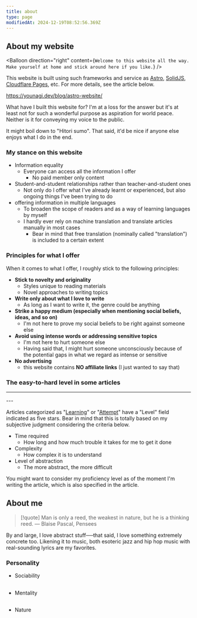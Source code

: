 ```yaml
---
title: about
type: page
modifiedAt: 2024-12-19T08:52:56.369Z
---
```


## About my website

<Balloon
  direction="right"
  content={`
  Welcome to this website all the way.
  Make yourself at home and stick around here if you like.
  `}
/>

This website is built using such frameworks and service as [Astro](https://astro.build/), [SolidJS](https://www.solidjs.com/), [Cloudflare Pages](https://pages.cloudflare.com/), etc. For more details, see the article below.

https://younagi.dev/blog/astro-website/

What have I built this website for? I'm at a loss for the answer but it's at least not for such a wonderful purpose as aspiration for world peace. Neither is it for conveying my voice to the public.

It might boil down to "Hitori sumo". That said, it'd be nice if anyone else enjoys what I do in the end.

### My stance on this website

- Information equality
  - Everyone can access all the information I offer
    - No paid member only content
- Student-and-student relationships rather than teacher-and-student ones
  - Not only do I offer what I've already learnt or experienced, but also ongoing things I've been trying to do
- offering information in multiple languages
  - To broaden the scope of readers and as a way of learning languages by myself
  - I hardly ever rely on machine translation and translate articles manually in most cases
    - Bear in mind that free translation (nominally called "translation") is included to a certain extent

### Principles for what I offer

When it comes to what I offer, I roughly stick to the following principles:

- **Stick to novelty and originality**
  - Styles unique to reading materials
  - Novel approaches to writing topics
- **Write only about what I love to write**
  - As long as I want to write it, the genre could be anything
- **Strike a happy medium (especially when mentioning social beliefs, ideas, and so on)**
  - I'm not here to prove my social beliefs to be right against someone else
- **Avoid using intense words or addressing sensitive topics**
  - I'm not here to hurt someone else
  - Having said that, I might hurt someone unconsciously because of the potential gaps in what we regard as intense or sensitive
- **No advertising**
  - this website contains **NO affiliate links** (I just wanted to say that)

### The easy-to-hard level in some articles

---
<StarRating method="rating" value={3} leftEnd="Easy" rightEnd="Hard" />
---

Articles categorized as "[Learning](https://younagi.dev/blog/categories/learning/)" or "[Attempt](https://younagi.dev/blog/categories/attempt/)" have a "Level" field indicated as five stars. Bear in mind that this is totally based on my subjective judgment considering the criteria below.

- Time required
  - How long and how much trouble it takes for me to get it done
- Complexity
  - How complex it is to understand
- Level of abstraction
  - The more abstract, the more difficult

You might want to consider my proficiency level as of the moment I'm writing the article, which is also specified in the article.

## About me

<Balloon
  direction="left"
  content="My motto is 'Man is a thinking reed.' by Pascal in his book, Pensses."
/>

> [!quote]
> Man is only a reed, the weakest in nature, but he is a thinking reed. ― Blaise Pascal, Pensees

By and large, I love abstract stuff──that said, I love something extremely concrete too.
Likening it to music, both esoteric jazz and hip hop music with real-sounding lyrics are my favorites.

### Personality

- Sociability

<StarRating
  method="spectrum"
  value={2}
  leftEnd="Introvert"
  rightEnd="Extrovert"
/>
---

- Mentality

<StarRating
  method="spectrum"
  value={4}
  leftEnd="Pessimist"
  rightEnd="Optimist"
/>
---

- Nature

<StarRating
  method="spectrum"
  value={1}
  leftEnd="Generalist"
  rightEnd="Specialist"
/>
